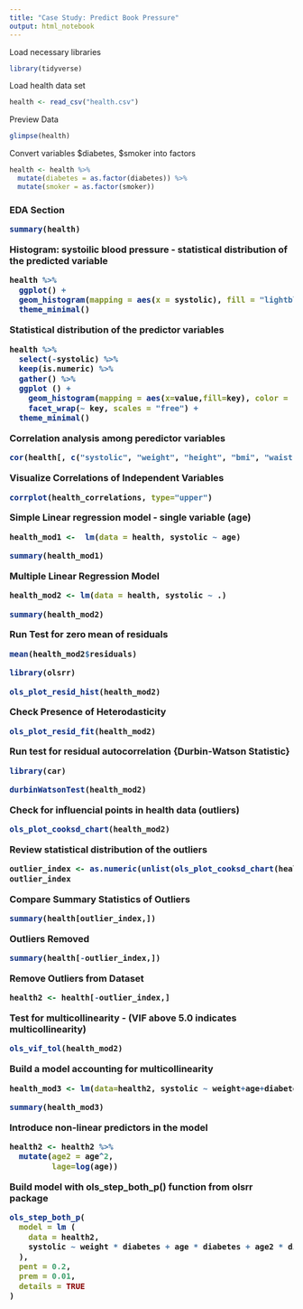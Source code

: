 ```yaml
---
title: "Case Study: Predict Book Pressure"
output: html_notebook
---
```



Load necessary libraries

```r
library(tidyverse)
```

Load health data set

```r
health <- read_csv("health.csv")
```

Preview Data

```r
glimpse(health)
```
Convert variables $diabetes, $smoker into factors

```r
health <- health %>%
  mutate(diabetes = as.factor(diabetes)) %>%
  mutate(smoker = as.factor(smoker))

```

<h3> EDA Section

``` r
summary(health)
```

Histogram: systoilic blood pressure - statistical distribution of the predicted variable

```r
health %>%
  ggplot() +
  geom_histogram(mapping = aes(x = systolic), fill = "lightblue", color = "black") +
  theme_minimal()
```

Statistical distribution of the predictor variables

```r
health %>%
  select(-systolic) %>%
  keep(is.numeric) %>%
  gather() %>%
  ggplot () +
    geom_histogram(mapping = aes(x=value,fill=key), color = "black") +
    facet_wrap(~ key, scales = "free") +
  theme_minimal()
```

Correlation analysis among peredictor variables

```r
cor(health[, c("systolic", "weight", "height", "bmi", "waist", "age", "fastfood")])

```

Visualize Correlations of Independent Variables

``` r
corrplot(health_correlations, type="upper")

```
Simple Linear regression model - single variable (age)

```r
health_mod1 <-  lm(data = health, systolic ~ age)

summary(health_mod1)
```
Multiple Linear Regression Model

``` r
health_mod2 <- lm(data = health, systolic ~ .)

summary(health_mod2)

```
Run Test for zero mean of residuals

```r
mean(health_mod2$residuals)

library(olsrr)

ols_plot_resid_hist(health_mod2)

```
Check Presence of Heterodasticity

```r
ols_plot_resid_fit(health_mod2)
```
Run test for residual autocorrelation {Durbin-Watson Statistic}

```r
library(car)

durbinWatsonTest(health_mod2)


```

Check for influencial points in health data (outliers)

```r
ols_plot_cooksd_chart(health_mod2)

```

Review statistical distribution of the outliers

```r
outlier_index <- as.numeric(unlist(ols_plot_cooksd_chart(health_mod2, print_plot = FALSE)$outliers[,"observation"]))
outlier_index
```

Compare Summary Statistics of Outliers

``` r
summary(health[outlier_index,])

```

Outliers Removed

```r
summary(health[-outlier_index,])
```

Remove Outliers from Dataset

```r
health2 <- health[-outlier_index,]
```

Test for multicollinearity - (VIF above 5.0 indicates multicollinearity)

```r
ols_vif_tol(health_mod2)
```

Build a model accounting for multicollinearity

```r
health_mod3 <- lm(data=health2, systolic ~ weight+age+diabetes)

summary(health_mod3)
```
Introduce non-linear predictors in the model

```r
health2 <- health2 %>%
  mutate(age2 = age^2,
         lage=log(age))

```

Build model with ols_step_both_p() function from olsrr package

```r

ols_step_both_p(
  model = lm (
    data = health2,
    systolic ~ weight * diabetes + age * diabetes + age2 * diabetes + lage * diabetes
  ),
  pent = 0.2,
  prem = 0.01,
  details = TRUE
)

```






















